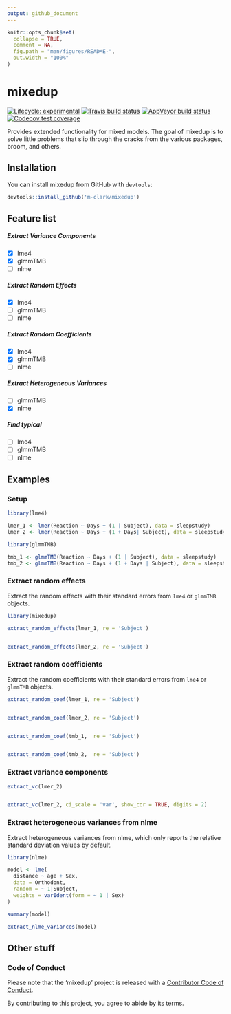 ```yaml
---
output: github_document
---
```


<!-- README.md is generated from README.Rmd. Please edit that file -->

```r
knitr::opts_chunk$set(
  collapse = TRUE,
  comment = NA,
  fig.path = "man/figures/README-",
  out.width = "100%"
)
```

# mixedup

<!-- badges: start -->
[![Lifecycle: experimental](https://img.shields.io/badge/lifecycle-experimental-orange.svg)](https://www.tidyverse.org/lifecycle/#experimental)
[![Travis build status](https://travis-ci.org/m-clark/mixedup.svg?branch=master)](https://travis-ci.org/m-clark/mixedup)
[![AppVeyor build status](https://ci.appveyor.com/api/projects/status/github/m-clark/mixedup?branch=master&svg=true)](https://ci.appveyor.com/project/m-clark/mixedup)
[![Codecov test coverage](https://codecov.io/gh/m-clark/mixedup/branch/master/graph/badge.svg)](https://codecov.io/gh/m-clark/mixedup?branch=master)
<!-- badges: end -->

Provides extended functionality for mixed models. The goal of mixedup is to solve little problems that slip through the cracks from the various packages, broom, and others.

## Installation

You can install mixedup from GitHub with `devtools`:

``` r
devtools::install_github('m-clark/mixedup')
```

## Feature list

##### Extract Variance Components

- [X] lme4
- [X] glmmTMB
- [ ] nlme

##### Extract Random Effects

- [X] lme4
- [ ] glmmTMB
- [ ] nlme

##### Extract Random Coefficients

- [X] lme4
- [X] glmmTMB
- [ ] nlme

##### Extract Heterogeneous Variances

- [ ] glmmTMB
- [X] nlme

##### Find typical

- [ ] lme4
- [ ] glmmTMB
- [ ] nlme

## Examples

### Setup

```r
library(lme4)

lmer_1 <- lmer(Reaction ~ Days + (1 | Subject), data = sleepstudy)
lmer_2 <- lmer(Reaction ~ Days + (1 + Days| Subject), data = sleepstudy)

library(glmmTMB)

tmb_1 <- glmmTMB(Reaction ~ Days + (1 | Subject), data = sleepstudy)
tmb_2 <- glmmTMB(Reaction ~ Days + (1 + Days | Subject), data = sleepstudy)
```


### Extract random effects

Extract the random effects with their standard errors from `lme4` or `glmmTMB` objects.

```r
library(mixedup)

extract_random_effects(lmer_1, re = 'Subject')


extract_random_effects(lmer_2, re = 'Subject')

```


### Extract random coefficients

Extract the random coefficients with their standard errors from `lme4` or `glmmTMB` objects.


```r
extract_random_coef(lmer_1, re = 'Subject')


extract_random_coef(lmer_2, re = 'Subject')


extract_random_coef(tmb_1,  re = 'Subject')


extract_random_coef(tmb_2,  re = 'Subject')
```


### Extract variance components

```r
extract_vc(lmer_2)


extract_vc(lmer_2, ci_scale = 'var', show_cor = TRUE, digits = 2)
```


### Extract heterogeneous variances from nlme

Extract heterogeneous variances from nlme, which only reports the relative standard deviation values by default.

```r
library(nlme)

model <- lme(
  distance ~ age + Sex, 
  data = Orthodont, 
  random = ~ 1|Subject,
  weights = varIdent(form = ~ 1 | Sex)
)

summary(model)

extract_nlme_variances(model)
```


## Other stuff

### Code of Conduct

Please note that the 'mixedup' project is released with a [Contributor Code of Conduct](.github/CODE_OF_CONDUCT.md).

By contributing to this project, you agree to abide by its terms.

